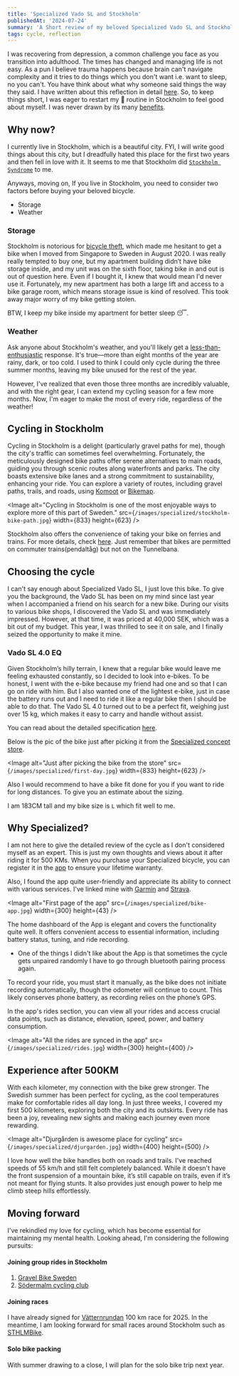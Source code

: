 ```yaml
---
title: 'Specialized Vado SL and Stockholm'
publishedAt: '2024-07-24'
summary: 'A Short review of my beloved Specialized Vado SL and Stockholm'
tags: cycle, reflection
---
```


I was recovering from depression, a common challenge you face as you transition into adulthood. The times has changed and managing life is not easy.
As a pun I believe trauma happens because brain can't navigate complexity and it tries to do things which you don't want i.e. want to sleep, no you can't.
You have think about what why someone said things the way they said. I have written about this reflection in detail [here](/blog/cycling-hobby).
So, to keep things short, I was eager to restart my 🚴 routine in Stockholm to feel good about myself.
I was never drawn by its many [benefits](https://pubmed.ncbi.nlm.nih.gov/21496106/).

## Why now?

I currently live in Stockholm, which is a beautiful city. FYI, I will write good things about this city,
but I dreadfully hated this place for the first two years and then fell in love with it. It seems to me that
Stockholm did [`Stockholm Syndrome`](https://en.wikipedia.org/wiki/Stockholm_syndrome) to me.

Anyways, moving on, If you live in Stockholm, you need to consider two factors before buying your beloved bicycle.

- Storage
- Weather

### Storage

Stockholm is notorious for [bicycle theft](https://bra.se/bra-in-english/home/crime-and-statistics/swedish-crime-survey.html),
which made me hesitant to get a bike when I moved from Singapore to Sweden in August 2020. I was really really tempted to buy one,
but my apartment building didn’t have bike storage inside, and my unit was on the sixth floor, taking bike in and out is out of question here.
Even if I bought it, I knew that would mean I'd never use it. Fortunately, my new apartment has both a large lift and access to a bike garage room,
which means storage issue is kind of resolved. This took away major worry of my bike getting stolen.

BTW, I keep my bike inside my apartment for better sleep 😴.

### Weather

Ask anyone about Stockholm's weather, and you'll likely get a [less-than-enthusiastic](https://studyinsweden.se/blogs/2020/02/24/the-horrifying-the-unbearable-the-terrible-swedish-winter/) response.
It's true—more than eight months of the year are rainy, dark, or too cold.
I used to think I could only cycle during the three summer months, leaving my bike unused for
the rest of the year.

However, I've realized that even those three months are incredibly valuable, and with the right gear,
I can extend my cycling season for a few more months. Now, I'm eager to make the most of every ride,
regardless of the weather!

## Cycling in Stockholm

Cycling in Stockholm is a delight (particularly gravel paths for me), though the city's traffic can sometimes feel overwhelming.
Fortunately, the meticulously designed bike paths offer serene alternatives to main roads,
guiding you through scenic routes along waterfronts and parks. The city boasts extensive bike lanes and
a strong commitment to sustainability, enhancing your ride. You can explore a variety of routes,
including gravel paths, trails, and roads, using [Komoot](https://www.komoot.com/guide/61830/cycling-in-stockholm)
or [Bikemap](https://www.bikemap.net/en/l/2673730/).

<Image
  alt="Cycling in Stockholm is one of the most enjoyable ways to explore more of this part of Sweden."
  src={`/images/specialized/stockholm-bike-path.jpg`}
  width={833}
  height={623}
/>

Stockholm also offers the convenience of taking your bike on ferries and trains. For more details,
check [here](https://sl.se/en/in-english/getting-around/bikes-on-board/).
Just remember that bikes are permitted on commuter trains(pendaltåg) but not on the Tunnelbana.

## Choosing the cycle

I can't say enough about Specialized Vado SL, I just love this bike. To give you the background, the Vado SL has been on my mind since last
year when I accompanied a friend on his search for a new bike. During our visits to various bike shops,
I discovered the Vado SL and was immediately impressed. However, at that time, it was priced at 40,000 SEK,
which was a bit out of my budget. This year, I was thrilled to see it on sale, and I finally seized the opportunity to make it mine.

### Vado SL 4.0 EQ

Given Stockholm’s hilly terrain, I knew that a regular bike would leave me feeling exhausted constantly, so I decided to look into e-bikes.
To be honest, I went with the e-bike because my friend had one and so that I can go on ride with him.
But I also wanted one of the lightest e-bike, just in case the battery runs out and I need to ride it like a regular bike then I should be able
to do that. The Vado SL 4.0 turned out to be a perfect fit, weighing just over 15 kg, which makes it easy to carry and handle without assist.

You can read about the detailed specification [here](https://www.specialized.com/se/sv/shop/cyklar/stadscyklar/e-turbo-vado).

Below is the pic of the bike just after picking it from the [Specialized concept store](https://www.scsgbg.se/).

<Image
  alt="Just after picking the bike from the store"
  src={`/images/specialized/first-day.jpg`}
  width={833}
  height={623}
/>

Also I would recommend to have a bike fit done for you if you want to ride for long distances. To give you an estimate about the sizing.

<Callout emoji="📐">

I am 183CM tall and my bike size is `L` which fit well to me.

</Callout>

## Why Specialized?

I am not here to give the detailed review of the cycle as I don't considered myself as an expert. This is just my own thoughts and views
about it after riding it for 500 KMs. When you purchase your Specialized bicycle, you can register
it in the [app](https://www.specialized.com/us/en/app) to ensure your lifetime warranty.

Also, I found the app quite user-friendly and appreciate its ability to connect with various services.
I've linked mine with [Garmin](https://connect.garmin.com/modern/profile/0c0e9682-cd03-443c-b376-27cfc6ba3fd9)
and [Strava](https://www.strava.com/athletes/12576125).

<Image
  alt="First page of the app"
  src={`/images/specialized/bike-app.jpg`}
  width={300}
  height={43}
/>

The home dashboard of the App is elegant and covers the functionality quite well. It
offers convenient access to essential information, including battery status, tuning, and ride recording.

- One of the things I didn't like about the App is that sometimes the cycle gets unpaired randomly I have to go through bluetooth
  pairing process again.

<Callout emoji="💭">

To record your ride, you must start it manually, as the bike does not initiate recording automatically,
though the odometer will continue to count. This likely conserves phone battery, as recording relies on the phone’s GPS.

</Callout>

In the app's rides section, you can view all your rides and access crucial data points,
such as distance, elevation, speed, power, and battery consumption.

<Image
  alt="All the rides are synced in the app"
  src={`/images/specialized/rides.jpg`}
  width={300}
  height={400}
/>

## Experience after 500KM

With each kilometer, my connection with the bike grew stronger. The Swedish summer has been perfect for cycling,
as the cool temperatures make for comfortable rides all day long. In just three weeks, I covered my first 500 kilometers,
exploring both the city and its outskirts. Every ride has been a joy, revealing new sights and making each journey even more rewarding.

<Image
  alt="Djurgården is awesome place for cycling"
  src={`/images/specialized/djurgarden.jpg`}
  width={400}
  height={500}
/>

I love how well the bike handles both on roads and trails. I've reached speeds of 55 km/h and still felt completely balanced.
While it doesn't have the front suspension of a mountain bike, it’s still capable on trails, even if it’s not meant for flying stunts.
It also provides just enough power to help me climb steep hills effortlessly.

## Moving forward

I've rekindled my love for cycling, which has become essential for maintaining my mental health.
Looking ahead, I'm considering the following pursuits:

#### Joining group rides in Stockholm

1. [Gravel Bike Sweden](https://www.strava.com/clubs/567025)
2. [Södermalm cycling club](https://www.sodermalmafc.se/cycling-club/)

#### Joining races

I have already signed for [Vätternrundan](https://vatternrundan.se/vatternrundan100km/sv/) 100 km race for 2025. In the
meantime, I am looking forward for small races around Stockholm such as [STHLMBike](https://sthlmbike.se/).

#### Solo bike packing

With summer drawing to a close, I will plan for the solo bike trip next year.

